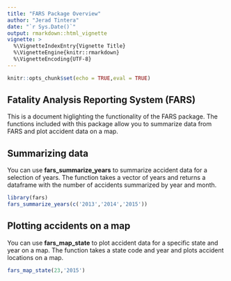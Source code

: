 ```yaml
---
title: "FARS Package Overview"
author: "Jerad Tintera"
date: "`r Sys.Date()`"
output: rmarkdown::html_vignette
vignette: >
  %\VignetteIndexEntry{Vignette Title}
  %\VignetteEngine{knitr::rmarkdown}
  %\VignetteEncoding{UTF-8}
---
```

```r
knitr::opts_chunk$set(echo = TRUE,eval = TRUE)
```

## Fatality Analysis Reporting System (FARS)

This is a document higlighting the functionality of the FARS package. The functions included with this package allow you to summarize data from FARS and plot accident data on a map.

## Summarizing data

You can use **fars_summarize_years** to summarize accident data for a selection of years. The function takes a vector of years and returns a dataframe with the number of accidents summarized by year and month.

```r
library(fars)
fars_summarize_years(c('2013','2014','2015'))
```

## Plotting accidents on a map

You can use **fars_map_state** to plot accident data for a specific state and year on a map. The function takes a state code and year and plots accident locations on a map.

```r
fars_map_state(23,'2015')
```
